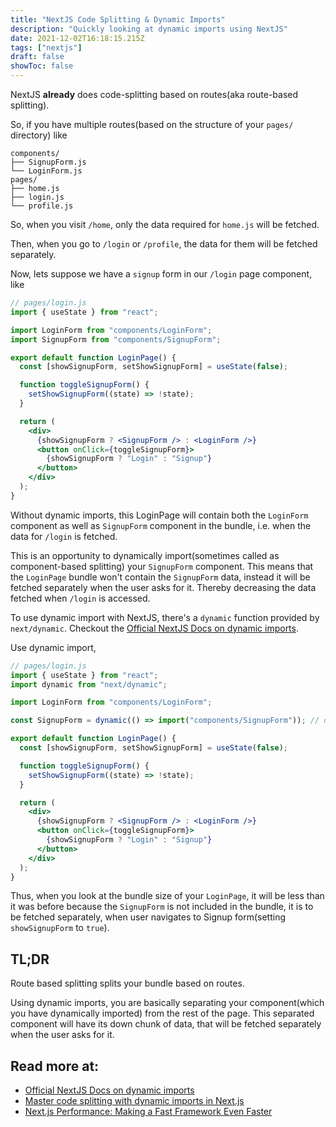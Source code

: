 ```yaml
---
title: "NextJS Code Splitting & Dynamic Imports"
description: "Quickly looking at dynamic imports using NextJS"
date: 2021-12-02T16:18:15.215Z
tags: ["nextjs"]
draft: false
showToc: false
---
```


NextJS **already** does code-splitting based on routes(aka route-based splitting).

So, if you have multiple routes(based on the structure of your `pages/` directory) like

```
components/
├── SignupForm.js
└── LoginForm.js
pages/
├── home.js
├── login.js
└── profile.js
```

So, when you visit `/home`, only the data required for `home.js` will be fetched.

Then, when you go to `/login` or `/profile`, the data for them will be fetched separately.

Now, lets suppose we have a `signup` form in our `/login` page component, like

```jsx
// pages/login.js
import { useState } from "react";

import LoginForm from "components/LoginForm";
import SignupForm from "components/SignupForm";

export default function LoginPage() {
  const [showSignupForm, setShowSignupForm] = useState(false);

  function toggleSignupForm() {
    setShowSignupForm((state) => !state);
  }

  return (
    <div>
      {showSignupForm ? <SignupForm /> : <LoginForm />}
      <button onClick={toggleSignupForm}>
        {showSignupForm ? "Login" : "Signup"}
      </button>
    </div>
  );
}
```

Without dynamic imports, this LoginPage will contain both the `LoginForm` component as well as `SignupForm` component in the bundle, i.e. when the data for `/login` is fetched.

This is an opportunity to dynamically import(sometimes called as component-based splitting) your `SignupForm` component. This means that the `LoginPage` bundle won't contain the `SignupForm` data, instead it will be fetched separately when the user asks for it. Thereby decreasing the data fetched when `/login` is accessed.

To use dynamic import with NextJS, there's a `dynamic` function provided by `next/dynamic`. Checkout the [Official NextJS Docs on dynamic imports](https://nextjs.org/docs/advanced-features/dynamic-import).

Use dynamic import,

```jsx
// pages/login.js
import { useState } from "react";
import dynamic from "next/dynamic";

import LoginForm from "components/LoginForm";

const SignupForm = dynamic(() => import("components/SignupForm")); // dynamically imported

export default function LoginPage() {
  const [showSignupForm, setShowSignupForm] = useState(false);

  function toggleSignupForm() {
    setShowSignupForm((state) => !state);
  }

  return (
    <div>
      {showSignupForm ? <SignupForm /> : <LoginForm />}
      <button onClick={toggleSignupForm}>
        {showSignupForm ? "Login" : "Signup"}
      </button>
    </div>
  );
}
```

Thus, when you look at the bundle size of your `LoginPage`, it will be less than it was before because the `SignupForm` is not included in the bundle, it is to be fetched separately, when user navigates to Signup form(setting `showSignupForm` to `true`).

## TL;DR

Route based splitting splits your bundle based on routes.

Using dynamic imports, you are basically separating your component(which you have dynamically imported) from the rest of the page. This separated component will have its down chunk of data, that will be fetched separately when the user asks for it.

## Read more at:

- [Official NextJS Docs on dynamic imports](https://nextjs.org/docs/advanced-features/dynamic-import)
- [Master code splitting with dynamic imports in Next.js](https://daily.dev/blog/code-splitting-with-dynamic-imports-in-nextjs)
- [Next.js Performance: Making a Fast Framework Even Faster](https://calibreapp.com/blog/nextjs-performance)
